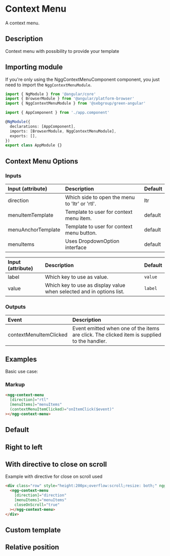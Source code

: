

# Context Menu

A context menu.

## Description

Context menu with possibility to provide your template

## Importing module

If you're only using the NggContextMenuComponent component, you just need to import the `NggContextMenuModule`.

```typescript
import { NgModule } from '@angular/core'
import { BrowserModule } from '@angular/platform-browser'
import { NggContextMenuModule } from '@sebgroup/green-angular'

import { AppComponent } from './app.component'

@NgModule({
  declarations: [AppComponent],
  imports: [BrowserModule, NggContextMenuModule],
  exports: [],
})
export class AppModule {}
```

## Context Menu Options

### Inputs

| Input (attribute)  | Description                                    | Default |
| :----------------- | :--------------------------------------------- | :------ |
| direction          | Which side to open the menu to 'ltr' or 'rtl'. | ltr     |
| menuItemTemplate   | Template to user for context menu item.        | default |
| menuAnchorTemplate | Template to user for context menu button.      | default |
| menuItems          | Uses DropdownOption interface                  | default |

| Input (attribute) | Description                                                          | Default |
| :---------------- | :------------------------------------------------------------------- | :------ |
| label             | Which key to use as value.                                           | `value` |
| value             | Which key to use as display value when selected and in options list. | `label` |

### Outputs

| Event                  | Description                                                                                 |
| :--------------------- | :------------------------------------------------------------------------------------------ |
| contextMenuItemClicked | Event emitted when one of the items are click. The clicked item is supplied to the handler. |

## Examples

Basic use case:

### Markup

```html
<ngg-context-menu
  [direction]="rtl"
  [menuItems]="menuItems"
  (contextMenuItemClicked)="onItemClick($event)"
></ngg-context-menu>
```

## Default

<Canvas>
  <Story id="components-context-menu--default" />
</Canvas>

## Right to left

<Canvas>
  <Story id="components-context-menu--right-to-left" />
</Canvas>

## With directive to close on scroll

Example with directive for close on scroll used

```html
<div class="row" style="height:200px;overflow:scroll;resize: both;" nggOnScroll>
  <ngg-context-menu
    [direction]="direction"
    [menuItems]="menuItems"
    closeOnScroll="true"
  ></ngg-context-menu>
</div>
```

<Canvas>
  <Story id="components-context-menu--directive-template-default" />
</Canvas>

## Custom template

<Canvas>
  <Story id="components-context-menu--custom-template-default" />
</Canvas>

## Relative position

<Canvas>
  <Story id="components-context-menu--position-relative" />
</Canvas>
